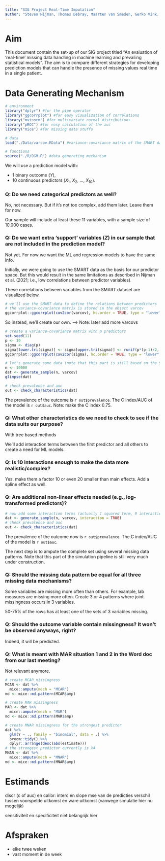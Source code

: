 ```yaml
---
title: "SIG Project Real-Time Imputation"
author: "Steven Nijman, Thomas Debray, Maarten van Smeden, Gerko Vink, Hanne Oberman"
---
```


# Aim

This document contain the set-up of our SIG project titled "An evaluation of 'real-time' missing data handling in machine learning and prevailing statistical models". The aim is to compare different strategies for developing prediction models that can handle the presence of missing values real time in a single patient.

# Data Generating Mechanism

```r
# environment
library("dplyr") #for the pipe operator
library("ggcorrplot") #for easy visualization of correlations
library("mvtnorm") #for multivariate normal distributions
library("pROC") #for easy calculation of the auc
library("mice") #for missing data stuffs

# data
load("./Data/varcov.RData") #variance-covariance matrix of the SMART dataset

# functions
source("./R/DGM.R") #data generating mechanism
```

We will use a prediction model with: 

- 1 binary outcome ($Y$),
- 10 continuous predictors ($X_1$, $X_2$, ..., $X_{10}$).

### Q: Do we need categorical predictors as well? 

No, not necessary. But if it's not too complex, add them later. Leave them for now. 

Our sample will include at least these 11 variables, with a sample size of 10.000 cases. 

### Q: Do we want extra 'support' variables ($Z$) in our sample that are not included in the prediction model?

Not yet. For now we want the ML and regression models to have the same info.

Initially, we were going to use the SMART data as the basis for our predictor space. But this would result in the same limitations as described in Nijman et al. (2021; i.e., low correlations between predictor variables). 

These correlations between variables from the SMART dataset are visualized below. 


```r
# we'll use the SMART data to define the relations between predictors
# the variance-covariance matrix is stored in the object varcov
ggcorrplot::ggcorrplot(cov2cor(varcov), hc.order = TRUE, type = "lower", lab = TRUE)
```

So instead, we'll create our own. --> Note: later add more varcovs


```r
# create a variance-covariance matrix with p predictors
set.seed(11)
p <- 10
sigma <- diag(p)
sigma[lower.tri(sigma)] <- sigma[upper.tri(sigma)] <- runif(p*(p-1)/2, -.9, .9) #now too extreme, rather make them 0.2-0.4 or have different options
ggcorrplot::ggcorrplot(cov2cor(sigma), hc.order = TRUE, type = "lower", lab = TRUE)
```


```r
# let's generate some data (note that this part is still based on the SMART data predictor space!)
n <- 10000
dat <- generate_sample(n, varcov)
glimpse(dat)

# check prevalence and auc
out <- check_characteristics(dat)
```

The prevalence of the outcome is `r out$prevalence`. The C index/AUC of the model is `r out$auc`. Note: make the C index 0.75.

### Q: What other characteristics do we need to check to see if the data suits our purpose?

With tree based methods

We'll add interaction terms between the first predictor and all others to create a need for ML models.

### Q: Is 10 interactions enough to make the data more realistic/complex?

Yes, make them a factor 10 or even 20 smaller than main effects. Add a spline effect as well.

### Q: Are additional non-linear effects needed (e.g., log-transformed predictors)?


```r
# now add some interaction terms (actually 1 squared term, 9 interactions)
dat <- generate_sample(n, varcov, interaction = TRUE)
# check prevalence and auc
out <- check_characteristics(dat)
```

The prevalence of the outcome now is `r out$prevalence`. The C index/AUC of the model is `r out$auc`.

The next step is to ampute the complete set using several missing data patterns. Note that this part of the simulation pipeline is still very much under construction. 

### Q: Should the missing data pattern be equal for all three missing data mechanisms?

Some variables are missing more often than others. For example, lab measures are missing more often.
Create 3 or 4 patterns where joint missingness occurs in 3 variables.

50-75% of the rows has at least one of the sets of 3 variables missing.

### Q: Should the outcome variable contain missingness? It won't be observed anyways, right?

Indeed, it will be predicted.

### Q: What is meant with MAR situation 1 and 2 in the Word doc from our last meeting?

Not relevant anymore.

```r
# create MCAR missingness
MCAR <- dat %>% 
  mice::ampute(mech = "MCAR")
md <- mice::md.pattern(MCAR$amp)

# create MAR missingness
MAR <- dat %>% 
  mice::ampute(mech = "MAR")
md <- mice::md.pattern(MAR$amp)

# create MNAR missingness for the strongest predictor
dat %>% 
  glm(Y ~ ., family = "binomial", data = .) %>% 
  broom::tidy() %>% 
  dplyr::arrange(desc(abs(estimate)))
# the strongest predictor currently is X4
MNAR <- dat %>% 
  mice::ampute(mech = "MNAR")
md <- mice::md.pattern(MNAR$amp)
```


# Estimands

discr (c of auc) en calibr: interc en slope
mse van de predicties
verschil tussen voorspelde uitkomst en ware uitkomst (vanwege simulatie hier nu mogelijk)

sensitiviteit en specificiteit niet belangrijk hier

# Afspraken

- elke twee weken
- vast moment in de week
